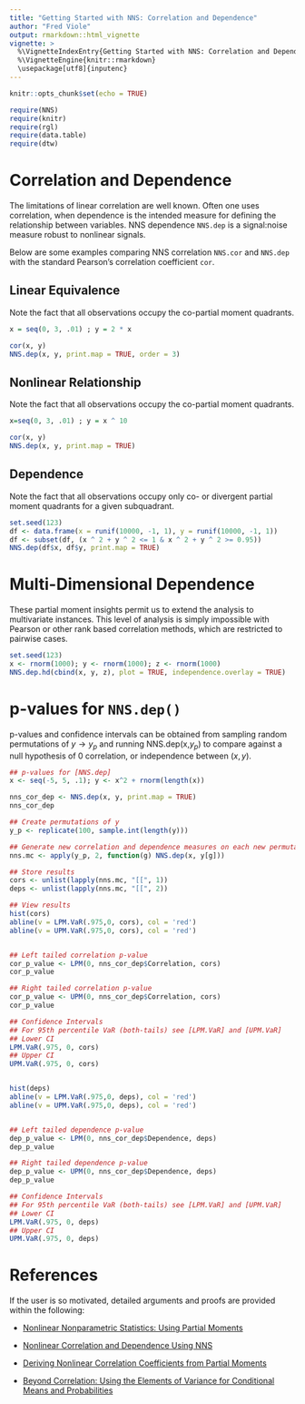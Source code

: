 ---
title: "Getting Started with NNS: Correlation and Dependence"
author: "Fred Viole"
output: rmarkdown::html_vignette
vignette: >
  %\VignetteIndexEntry{Getting Started with NNS: Correlation and Dependence}
  %\VignetteEngine{knitr::rmarkdown}
  \usepackage[utf8]{inputenc}
---

```{r setup, include=FALSE}
knitr::opts_chunk$set(echo = TRUE)
```

```{r setup2,message=FALSE,warning = FALSE}
require(NNS)
require(knitr)
require(rgl)
require(data.table)
require(dtw)
```

# Correlation and Dependence
The limitations of linear correlation are well known.  Often one uses correlation, when dependence is the intended measure for defining the relationship between variables.  NNS dependence `NNS.dep` is a signal:noise measure robust to nonlinear signals.

Below are some examples comparing NNS correlation `NNS.cor` and `NNS.dep` with the standard Pearson's correlation coefficient `cor`.

## Linear Equivalence
Note the fact that all observations occupy the co-partial moment quadrants.
```{r linear,fig.width=5,fig.height=3,fig.align = "center"}
x = seq(0, 3, .01) ; y = 2 * x

cor(x, y)
NNS.dep(x, y, print.map = TRUE, order = 3)
```

## Nonlinear Relationship
Note the fact that all observations occupy the co-partial moment quadrants.
```{r nonlinear,fig.width=5,fig.height=3,fig.align = "center"}
x=seq(0, 3, .01) ; y = x ^ 10

cor(x, y)
NNS.dep(x, y, print.map = TRUE)
```

## Dependence
Note the fact that all observations occupy only co- or divergent partial moment quadrants for a given subquadrant.
```{r dependence,fig.width=5,fig.height=3,fig.align = "center"}
set.seed(123)
df <- data.frame(x = runif(10000, -1, 1), y = runif(10000, -1, 1))
df <- subset(df, (x ^ 2 + y ^ 2 <= 1 & x ^ 2 + y ^ 2 >= 0.95))
NNS.dep(df$x, df$y, print.map = TRUE)
```


# Multi-Dimensional Dependence
These partial moment insights permit us to extend the analysis to multivariate
instances. This level of analysis is simply impossible with Pearson or other rank
based correlation methods, which are restricted to pairwise cases.

```{r multi}
set.seed(123)
x <- rnorm(1000); y <- rnorm(1000); z <- rnorm(1000)
NNS.dep.hd(cbind(x, y, z), plot = TRUE, independence.overlay = TRUE)
```

# p-values for `NNS.dep()`
p-values and confidence intervals can be obtained from sampling random permutations of $y \rightarrow y_p$ and running NNS.dep(x,$y_p$) to compare against a null hypothesis of 0 correlation, or independence between $(x, y)$.

```{r permutations}
## p-values for [NNS.dep]
x <- seq(-5, 5, .1); y <- x^2 + rnorm(length(x))

nns_cor_dep <- NNS.dep(x, y, print.map = TRUE)
nns_cor_dep

## Create permutations of y
y_p <- replicate(100, sample.int(length(y)))

## Generate new correlation and dependence measures on each new permutation of y
nns.mc <- apply(y_p, 2, function(g) NNS.dep(x, y[g]))

## Store results
cors <- unlist(lapply(nns.mc, "[[", 1))
deps <- unlist(lapply(nns.mc, "[[", 2))

## View results
hist(cors)
abline(v = LPM.VaR(.975,0, cors), col = 'red')
abline(v = UPM.VaR(.975,0, cors), col = 'red')


## Left tailed correlation p-value
cor_p_value <- LPM(0, nns_cor_dep$Correlation, cors)
cor_p_value

## Right tailed correlation p-value
cor_p_value <- UPM(0, nns_cor_dep$Correlation, cors)
cor_p_value

## Confidence Intervals
## For 95th percentile VaR (both-tails) see [LPM.VaR] and [UPM.VaR]
## Lower CI
LPM.VaR(.975, 0, cors)
## Upper CI
UPM.VaR(.975, 0, cors)


hist(deps)
abline(v = LPM.VaR(.975,0, deps), col = 'red')
abline(v = UPM.VaR(.975,0, deps), col = 'red')


## Left tailed dependence p-value
dep_p_value <- LPM(0, nns_cor_dep$Dependence, deps)
dep_p_value

## Right tailed dependence p-value
dep_p_value <- UPM(0, nns_cor_dep$Dependence, deps)
dep_p_value

## Confidence Intervals
## For 95th percentile VaR (both-tails) see [LPM.VaR] and [UPM.VaR]
## Lower CI
LPM.VaR(.975, 0, deps)
## Upper CI
UPM.VaR(.975, 0, deps)
```

# References
If the user is so motivated, detailed arguments and proofs are provided within the following:

* [Nonlinear Nonparametric Statistics: Using Partial Moments](http://a.co/5bpHvUg)

* [Nonlinear Correlation and Dependence Using NNS](https://ssrn.com/abstract=3010414)

* [Deriving Nonlinear Correlation Coefficients from Partial Moments](https://ssrn.com/abstract=2148522)

* [Beyond Correlation: Using the Elements of Variance for Conditional Means and Probabilities](https://ssrn.com/abstract=2745308)


